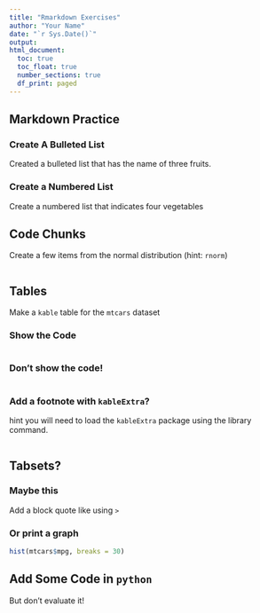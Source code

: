 ```yaml
---
title: "Rmarkdown Exercises"
author: "Your Name"
date: "`r Sys.Date()`"
output: 
html_document:
  toc: true
  toc_float: true
  number_sections: true
  df_print: paged
---
```


## Markdown Practice

### Create A Bulleted List
Created a bulleted list that has the name of three fruits.

### Create a Numbered List
Create a numbered list that indicates four vegetables

## Code Chunks

Create a few items from the normal distribution (hint: `rnorm`)

```r

```

## Tables


Make a `kable` table for the `mtcars` dataset

### Show the Code

```r

```

### Don't show the code!

```r

```


### Add a footnote with `kableExtra`?
hint you will need to load the `kableExtra` package using the library command.


```r

```


## Tabsets? {.tabset}

### Maybe this

Add a block quote like using `>`

### Or print a graph

```r
hist(mtcars$mpg, breaks = 30)
```

## Add Some Code in `python`

But don't evaluate it!

